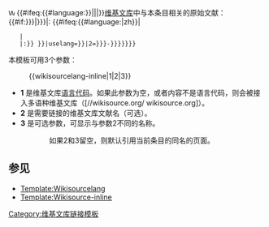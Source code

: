 [[File:Wikisource-logo.svg|12px|link=]]&nbsp;{{#ifeq:{{#language:{{{1}}}}}|{{{1}}}||{{Iso2lang|{{{1}}}}}}}[[维基文库]]中与本条目相关的原始文献：{{#if:{{{links|{{{4|}}}}}}|{{{links|{{{4|}}}}}}|{{plainlinks|1={{fullurl:<!--
-->{{#ifeq:{{#language:{{{1}}}|zh}}|{{{1}}}
    |oldwikisource
    |s}}:<!--
-->{{#ifeq:{{#language:{{{1}}}|zh}}|{{{1}}}
    |
    |{{{1}}}:}}<!--
-->{{{2|{{PAGENAME}}}}}|uselang={{int:Lang}}}}|2={{{3|-{{{{2|{{PAGENAME}}}}}}-}}}}}}}<noinclude>

本模板可用3个参数：
:<nowiki>{{wikisourcelang-inline|1|2|3}}</nowiki>

* '''1''' 是维基文库[[语言代码]]。如果此参数为空，或者内容不是语言代码，则会被接入多语种维基文库（[//wikisource.org/ wikisource.org]）。
* '''2''' 是需要链接的维基文库文献名（可选）。
* '''3''' 是可选参数，可显示与参数2不同的名称。
::如果2和3留空，则默认引用当前条目的同名的页面。

== 参见 ==
* [[Template:Wikisourcelang]]
* [[Template:Wikisource-inline]]

[[Category:维基文库链接模板]]
</noinclude>